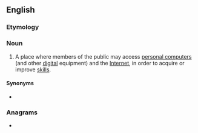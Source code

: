 ==English==

===Etymology===
{{prefix|tele|centre|lang=en}}

===Noun===
{{wikipedia}}
{{en-noun}}

# A place where members of the public may access [[personal computer]]s (and other [[digital]] equipment) and the [[Internet]], in order to acquire or improve [[skill]]s.

====Synonyms====
* {{l|en|telebureau}}

===Anagrams===
* {{anagrams|en|a=ceeeelnrtt|telecenter}}